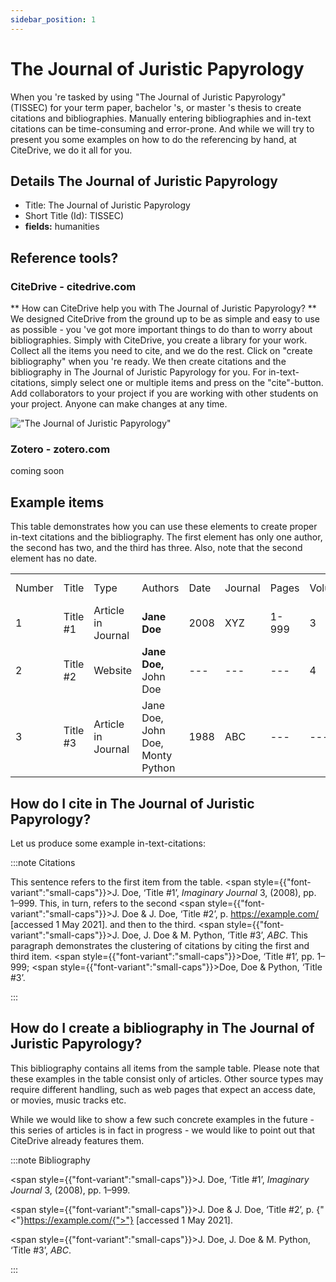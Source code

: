 ```yaml
---
sidebar_position: 1
---
```


# The Journal of Juristic Papyrology

When you 're tasked by using "The Journal of Juristic Papyrology" (TISSEC) for your term paper, bachelor 's, or master 's thesis to create citations and bibliographies.
Manually entering bibliographies and in-text citations can be time-consuming and error-prone. And while we will try to present you some examples on how to do the referencing by hand, at CiteDrive, we do it all for you.

## Details  The Journal of Juristic Papyrology
* Title: The Journal of Juristic Papyrology
* Short Title (Id): TISSEC)
* **fields:** humanities

## Reference tools?
### CiteDrive - citedrive.com
** How can CiteDrive help you with The Journal of Juristic Papyrology? **
We designed CiteDrive from the ground up to be as simple and easy to use as possible - you 've got more important things to do than to worry about bibliographies. Simply with CiteDrive, you create a library for your work. Collect all the items you need to cite, and we do the rest. Click on "create bibliography" when you 're ready. We then create citations and the bibliography in The Journal of Juristic Papyrology for you. For in-text-citations, simply select one or multiple items and press on the "cite"-button. Add collaborators to your project if you are working with other students on your project. Anyone can make changes at any time.


!["The Journal of Juristic Papyrology"](images/the-journal-of-juristic-papyrology.svg "Choose The Journal of Juristic Papyrology in the CiteDrive App")

### Zotero - zotero.com

coming soon

## Example items

This table demonstrates how you can use these elements to create proper in-text citations and the bibliography. The first element has only one author, the second has two, and the third has three. Also, note that the second element has no date.


<table>
  <tr>
   <td>Number
   </td>
   <td>Title
   </td>
   <td>Type
   </td>
   <td>Authors
   </td>
   <td>Date
   </td>
   <td>Journal
   </td>
   <td>Pages
   </td>
   <td>Volume
   </td>
   <td>Issue
   </td>
   <td>Access Date
   </td>
  </tr>
  <tr>
   <td>1
   </td>
   <td>Title #1
   </td>
   <td>Article in Journal
   </td>
   <td><strong>Jane Doe</strong>
   </td>
   <td>2008
   </td>
   <td>XYZ
   </td>
   <td>1-999
   </td>
   <td>3
   </td>
   <td>2
   </td>
   <td>--
   </td>
  </tr>
  <tr>
   <td>
2
   </td>
   <td>Title #2
   </td>
   <td>Website
   </td>
   <td><strong>Jane Doe, </strong>John Doe
   </td>
   <td>---
   </td>
   <td>---
   </td>
   <td>---
   </td>
   <td>4
   </td>
   <td>---
   </td>
   <td>2020-05-01
   </td>
  </tr>
  <tr>
   <td>3
   </td>
   <td>Title #3
   </td>
   <td>Article in Journal
   </td>
   <td>Jane Doe, John Doe, Monty Python
   </td>
   <td>1988
   </td>
   <td>ABC
   </td>
   <td>---
   </td>
   <td>---
   </td>
   <td>16
   </td>
   <td>---
   </td>
  </tr>
</table>



## How do I cite in  The Journal of Juristic Papyrology?

Let us produce some example in-text-citations:

:::note Citations


This sentence refers to the first item from the table. <span style={{"font-variant":"small-caps"}}>J. Doe</span>, ‘Title #1’, <i>Imaginary Journal</i> 3, (2008), pp. 1–999. This, in turn, refers to the second <span style={{"font-variant":"small-caps"}}>J. Doe &amp; J. Doe</span>, ‘Title #2’, p.  <https://example.com/> [accessed 1 May 2021].
and then to the third.  <span style={{"font-variant":"small-caps"}}>J. Doe, J. Doe &amp; M. Python</span>, ‘Title #3’, <i>ABC</i>.
This paragraph demonstrates the clustering of citations by citing the first and third item. <span style={{"font-variant":"small-caps"}}>Doe</span>, ‘Title #1’, pp. 1–999; <span style={{"font-variant":"small-caps"}}>Doe, Doe &amp; Python</span>, ‘Title #3’.

:::

## How do I create a bibliography in The Journal of Juristic Papyrology?

This bibliography contains all items from the sample table. Please note that these examples in the table consist only of articles. Other source types may require different handling, such as web pages that expect an access date, or movies, music tracks etc.

While we would like to show a few such concrete examples in the future - this series of articles is in fact in progress - we would like to point out that CiteDrive already features them.

:::note Bibliography

<span style={{"font-variant":"small-caps"}}>J. Doe</span>, ‘Title #1’, <i>Imaginary Journal</i> 3, (2008), pp. 1–999.

<span style={{"font-variant":"small-caps"}}>J. Doe &amp; J. Doe</span>, ‘Title #2’, p.  {"<"}https://example.com/{">"} [accessed 1 May 2021].

<span style={{"font-variant":"small-caps"}}>J. Doe, J. Doe &amp; M. Python</span>, ‘Title #3’, <i>ABC</i>.



:::


        